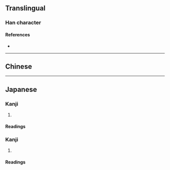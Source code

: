 {{also|澩}}
{{character info}}
==Translingual==
{{Han simplified forms|滎|泶|荥|ex=y}}
{{ja-forms|泶|泶|[[澩]]}}

===Han character===
{{Han char|rn=85|rad=水|as=05|sn=9|four=|canj=FBE|ids=⿱𰃮水}}

====References====
* {{Han ref|kx=0619.121|hdz=31576.101|uh=6CF6|ud=27894}}

----

==Chinese==
{{zh-see|澩}}

----

==Japanese==

===Kanji===
{{ja-kanji forms|泶|澩}}
{{ja-kanji|grade=|rs=水05|kyu=澩}}

# {{seasonal stream or pool|ja|sort=水05}}

====Readings====
{{ja-readings
|goon=がく
|kanon=かく
}}

===Kanji===
{{ja-kanji forms|泶|滎}}
{{ja-kanji|grade=|rs=水05|kyu=滎}}

# {{seasonal stream or pool|ja|sort=水05}}

====Readings====
{{ja-readings
|goon=ぎょう, きょう, よう
|kanon=けい, えい
|kun=ちょろちょろ-
}}